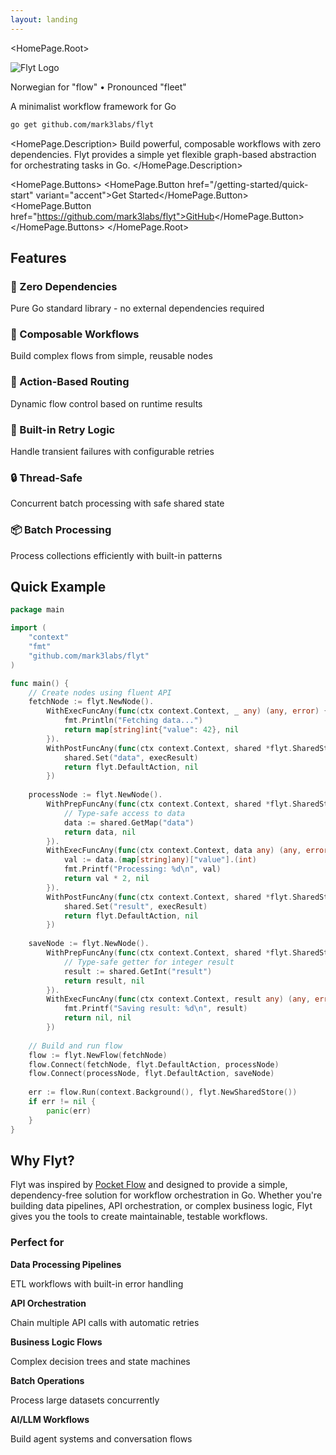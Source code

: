 ```yaml
---
layout: landing
---
```



<HomePage.Root>
  <div style={{ display: 'flex', flexDirection: 'column', alignItems: 'center', marginBottom: '1rem' }}>
    <img src="/flyt-logo.png" alt="Flyt Logo" style={{ width: '280px', height: 'auto' }} />
    <p style={{ fontStyle: 'italic', color: 'var(--vocs-color_text2)', marginTop: '0.5rem', fontSize: '0.95rem' }}>
      Norwegian for "flow" • Pronounced "fleet"
    </p>
  </div>
  <HomePage.Tagline>A minimalist workflow framework for Go</HomePage.Tagline>
  
  ```bash
  go get github.com/mark3labs/flyt
  ```
  
  <HomePage.Description>
    Build powerful, composable workflows with zero dependencies. Flyt provides a simple yet flexible 
    graph-based abstraction for orchestrating tasks in Go.
  </HomePage.Description>
  
  <HomePage.Buttons>
    <HomePage.Button href="/getting-started/quick-start" variant="accent">Get Started</HomePage.Button>
    <HomePage.Button href="https://github.com/mark3labs/flyt">GitHub</HomePage.Button>
  </HomePage.Buttons>
</HomePage.Root>

<div style={{ marginTop: '4rem' }}>

## Features

<div style={{ 
  display: 'grid', 
  gridTemplateColumns: 'repeat(auto-fit, minmax(300px, 1fr))',
  gap: '1.5rem',
  marginTop: '2rem'
}}>
  <div>
    <h3 style={{ fontSize: '1.1rem', marginBottom: '0.5rem' }}>🚀 Zero Dependencies</h3>
    <p style={{ color: 'var(--vocs-color_text2)', fontSize: '0.95rem' }}>Pure Go standard library - no external dependencies required</p>
  </div>
  <div>
    <h3 style={{ fontSize: '1.1rem', marginBottom: '0.5rem' }}>🔄 Composable Workflows</h3>
    <p style={{ color: 'var(--vocs-color_text2)', fontSize: '0.95rem' }}>Build complex flows from simple, reusable nodes</p>
  </div>
  <div>
    <h3 style={{ fontSize: '1.1rem', marginBottom: '0.5rem' }}>🎯 Action-Based Routing</h3>
    <p style={{ color: 'var(--vocs-color_text2)', fontSize: '0.95rem' }}>Dynamic flow control based on runtime results</p>
  </div>
  <div>
    <h3 style={{ fontSize: '1.1rem', marginBottom: '0.5rem' }}>🔁 Built-in Retry Logic</h3>
    <p style={{ color: 'var(--vocs-color_text2)', fontSize: '0.95rem' }}>Handle transient failures with configurable retries</p>
  </div>
  <div>
    <h3 style={{ fontSize: '1.1rem', marginBottom: '0.5rem' }}>🔒 Thread-Safe</h3>
    <p style={{ color: 'var(--vocs-color_text2)', fontSize: '0.95rem' }}>Concurrent batch processing with safe shared state</p>
  </div>
  <div>
    <h3 style={{ fontSize: '1.1rem', marginBottom: '0.5rem' }}>📦 Batch Processing</h3>
    <p style={{ color: 'var(--vocs-color_text2)', fontSize: '0.95rem' }}>Process collections efficiently with built-in patterns</p>
  </div>
</div>

</div>

<div style={{ marginTop: '3rem' }}>

## Quick Example

<div style={{ marginTop: '1.5rem' }}>

```go
package main

import (
    "context"
    "fmt"
    "github.com/mark3labs/flyt"
)

func main() {
    // Create nodes using fluent API
    fetchNode := flyt.NewNode().
        WithExecFuncAny(func(ctx context.Context, _ any) (any, error) {
            fmt.Println("Fetching data...")
            return map[string]int{"value": 42}, nil
        }).
        WithPostFuncAny(func(ctx context.Context, shared *flyt.SharedStore, _, execResult any) (flyt.Action, error) {
            shared.Set("data", execResult)
            return flyt.DefaultAction, nil
        })
    
    processNode := flyt.NewNode().
        WithPrepFuncAny(func(ctx context.Context, shared *flyt.SharedStore) (any, error) {
            // Type-safe access to data
            data := shared.GetMap("data")
            return data, nil
        }).
        WithExecFuncAny(func(ctx context.Context, data any) (any, error) {
            val := data.(map[string]any)["value"].(int)
            fmt.Printf("Processing: %d\n", val)
            return val * 2, nil
        }).
        WithPostFuncAny(func(ctx context.Context, shared *flyt.SharedStore, _, execResult any) (flyt.Action, error) {
            shared.Set("result", execResult)
            return flyt.DefaultAction, nil
        })
    
    saveNode := flyt.NewNode().
        WithPrepFuncAny(func(ctx context.Context, shared *flyt.SharedStore) (any, error) {
            // Type-safe getter for integer result
            result := shared.GetInt("result")
            return result, nil
        }).
        WithExecFuncAny(func(ctx context.Context, result any) (any, error) {
            fmt.Printf("Saving result: %d\n", result)
            return nil, nil
        })
    
    // Build and run flow
    flow := flyt.NewFlow(fetchNode)
    flow.Connect(fetchNode, flyt.DefaultAction, processNode)
    flow.Connect(processNode, flyt.DefaultAction, saveNode)
    
    err := flow.Run(context.Background(), flyt.NewSharedStore())
    if err != nil {
        panic(err)
    }
}
```

</div>
</div>

<div style={{ marginTop: '3rem' }}>

## Why Flyt?

<p style={{ fontSize: '1.05rem', lineHeight: '1.7', color: 'var(--vocs-color_text2)', marginTop: '1rem' }}>
Flyt was inspired by <a href="https://github.com/The-Pocket/PocketFlow" style={{ color: 'var(--vocs-color_link)' }}>Pocket Flow</a> and 
designed to provide a simple, dependency-free solution for workflow orchestration in Go. Whether you're building 
data pipelines, API orchestration, or complex business logic, Flyt gives you the tools to create maintainable, 
testable workflows.
</p>

<h3 style={{ marginTop: '2rem', marginBottom: '1.5rem' }}>Perfect for</h3>

<div style={{ 
  display: 'grid', 
  gridTemplateColumns: 'repeat(auto-fit, minmax(280px, 1fr))',
  gap: '1rem'
}}>
  <div style={{ 
    padding: '1rem',
    backgroundColor: 'var(--vocs-color_backgroundDark)',
    borderRadius: '6px',
    border: '1px solid var(--vocs-color_border)'
  }}>
    <strong>Data Processing Pipelines</strong>
    <p style={{ color: 'var(--vocs-color_text2)', fontSize: '0.9rem', marginTop: '0.5rem' }}>
      ETL workflows with built-in error handling
    </p>
  </div>
  <div style={{ 
    padding: '1rem',
    backgroundColor: 'var(--vocs-color_backgroundDark)',
    borderRadius: '6px',
    border: '1px solid var(--vocs-color_border)'
  }}>
    <strong>API Orchestration</strong>
    <p style={{ color: 'var(--vocs-color_text2)', fontSize: '0.9rem', marginTop: '0.5rem' }}>
      Chain multiple API calls with automatic retries
    </p>
  </div>
  <div style={{ 
    padding: '1rem',
    backgroundColor: 'var(--vocs-color_backgroundDark)',
    borderRadius: '6px',
    border: '1px solid var(--vocs-color_border)'
  }}>
    <strong>Business Logic Flows</strong>
    <p style={{ color: 'var(--vocs-color_text2)', fontSize: '0.9rem', marginTop: '0.5rem' }}>
      Complex decision trees and state machines
    </p>
  </div>
  <div style={{ 
    padding: '1rem',
    backgroundColor: 'var(--vocs-color_backgroundDark)',
    borderRadius: '6px',
    border: '1px solid var(--vocs-color_border)'
  }}>
    <strong>Batch Operations</strong>
    <p style={{ color: 'var(--vocs-color_text2)', fontSize: '0.9rem', marginTop: '0.5rem' }}>
      Process large datasets concurrently
    </p>
  </div>
  <div style={{ 
    padding: '1rem',
    backgroundColor: 'var(--vocs-color_backgroundDark)',
    borderRadius: '6px',
    border: '1px solid var(--vocs-color_border)'
  }}>
    <strong>AI/LLM Workflows</strong>
    <p style={{ color: 'var(--vocs-color_text2)', fontSize: '0.9rem', marginTop: '0.5rem' }}>
      Build agent systems and conversation flows
    </p>
  </div>
</div>

</div>
